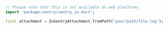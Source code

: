 ```dart
// Please note that this is not available on web platforms
import 'package:sentry/sentry_io.dart';

final attachment = IoSentryAttachment.fromPath("your/path/file.log");
```